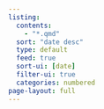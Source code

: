 ```yaml
---
listing:
  contents:
    - "*.qmd"
  sort: "date desc"
  type: default
  feed: true
  sort-ui: [date]
  filter-ui: true
  categories: numbered
page-layout: full
---
```

